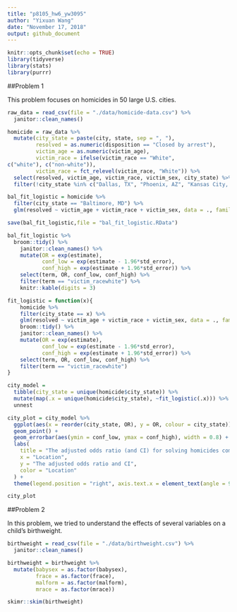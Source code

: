 ```yaml
---
title: "p8105_hw6_yw3095"
author: "Yixuan Wang"
date: "November 17, 2018"
output: github_document
---
```


```r
knitr::opts_chunk$set(echo = TRUE)
library(tidyverse)
library(stats)
library(purrr)
```

##Problem 1

This problem focuses on homicides in 50 large U.S. cities.

```r
raw_data = read_csv(file = "./data/homicide-data.csv") %>% 
  janitor::clean_names() 

homicide = raw_data %>%  
  mutate(city_state = paste(city, state, sep = ", "),
         resolved = as.numeric(disposition == "Closed by arrest"),
         victim_age = as.numeric(victim_age),
         victim_race = ifelse(victim_race == "White", 
c("white"), c("non-white")),
         victim_race = fct_relevel(victim_race, "White")) %>% 
  select(resolved, victim_age, victim_race, victim_sex, city_state) %>% 
  filter(!city_state %in% c("Dallas, TX", "Phoenix, AZ", "Kansas City, MO", "Tulsa, AL"))
```

```r
bal_fit_logistic = homicide %>% 
  filter(city_state == "Baltimore, MD") %>% 
  glm(resolved ~ victim_age + victim_race + victim_sex, data = ., family = binomial()) 

save(bal_fit_logistic,file = "bal_fit_logistic.RData") 

bal_fit_logistic %>% 
  broom::tidy() %>% 
    janitor::clean_names() %>% 
    mutate(OR = exp(estimate),
           conf_low = exp(estimate - 1.96*std_error),
           conf_high = exp(estimate + 1.96*std_error)) %>% 
    select(term, OR, conf_low, conf_high) %>% 
    filter(term == "victim_racewhite") %>% 
    knitr::kable(digits = 3) 
```

```r
fit_logistic = function(x){
    homicide %>% 
    filter(city_state == x) %>% 
    glm(resolved ~ victim_age + victim_race + victim_sex, data = ., family = binomial()) %>%  
    broom::tidy() %>% 
    janitor::clean_names() %>% 
    mutate(OR = exp(estimate),
           conf_low = exp(estimate - 1.96*std_error),
           conf_high = exp(estimate + 1.96*std_error)) %>% 
    select(term, OR, conf_low, conf_high) %>% 
    filter(term == "victim_racewhite") 
}

city_model = 
  tibble(city_state = unique(homicide$city_state)) %>% 
  mutate(map(.x = unique(homicide$city_state), ~fit_logistic(.x))) %>% 
  unnest 
```
```r
city_plot = city_model %>% 
  ggplot(aes(x = reorder(city_state, OR), y = OR, colour = city_state)) + 
  geom_point() +
  geom_errorbar(aes(ymin = conf_low, ymax = conf_high), width = 0.8) +
  labs(
    title = "The adjusted odds ratio (and CI) for solving homicides comparing non-white victims to white victims for each city",
    x = "Location",
    y = "The adjusted odds ratio and CI",
    color = "Location"
  ) + 
  theme(legend.position = "right", axis.text.x = element_text(angle = 90))

city_plot
```

##Problem 2

In this problem, we tried to understand the effects of several variables on a child’s birthweight.

```r
birthweight = read_csv(file = "./data/birthweight.csv") %>%
  janitor::clean_names()  

birthweight = birthweight %>% 
  mutate(babysex = as.factor(babysex),
         frace = as.factor(frace),
         malform = as.factor(malform),
         mrace = as.factor(mrace))

skimr::skim(birthweight)

```


